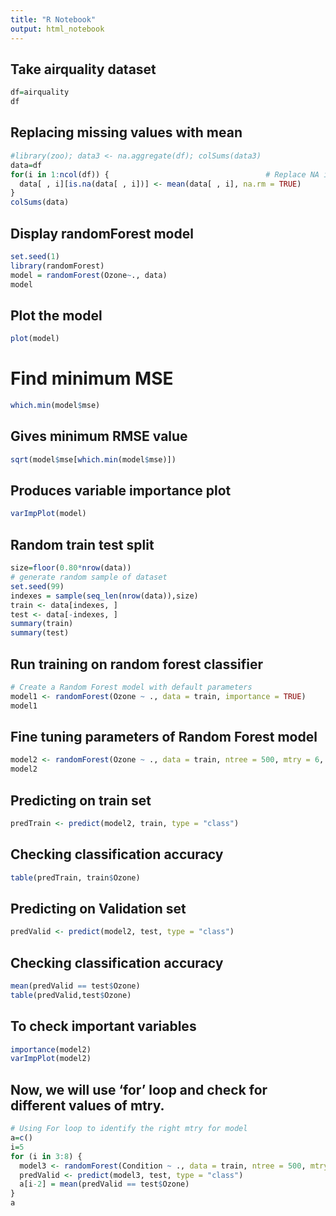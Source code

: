 ---
title: "R Notebook"
output: html_notebook
---
## Take airquality dataset
```{r}
df=airquality
df
```

## Replacing missing values with mean
```{r}
#library(zoo); data3 <- na.aggregate(df); colSums(data3) 
data=df
for(i in 1:ncol(df)) {                                   # Replace NA in all columns
  data[ , i][is.na(data[ , i])] <- mean(data[ , i], na.rm = TRUE)
}
colSums(data)
```
## Display randomForest model
```{r}
set.seed(1)
library(randomForest)
model = randomForest(Ozone~., data)
model
```
## Plot the model
```{r}
plot(model)
```
# Find minimum MSE
```{r}
which.min(model$mse)
```
## Gives minimum RMSE value
```{r}
sqrt(model$mse[which.min(model$mse)])
```

## Produces variable importance plot
```{r}
varImpPlot(model)
```

## Random train test split
```{r}
size=floor(0.80*nrow(data))
# generate random sample of dataset
set.seed(99)
indexes = sample(seq_len(nrow(data)),size)
train <- data[indexes, ]
test <- data[-indexes, ]
summary(train)
summary(test)
```
## Run training on random forest classifier
```{r}
# Create a Random Forest model with default parameters
model1 <- randomForest(Ozone ~ ., data = train, importance = TRUE)
model1
```
## Fine tuning parameters of Random Forest model
```{r}
model2 <- randomForest(Ozone ~ ., data = train, ntree = 500, mtry = 6, importance = TRUE)
model2
```
## Predicting on train set
```{r}
predTrain <- predict(model2, train, type = "class")
```
## Checking classification accuracy
```{r}
table(predTrain, train$Ozone) 
```
## Predicting on Validation set
```{r}
predValid <- predict(model2, test, type = "class")
```
## Checking classification accuracy
```{r}
mean(predValid == test$Ozone)                    
table(predValid,test$Ozone)
```
## To check important variables
```{r}
importance(model2)        
varImpPlot(model2)
```
## Now, we will use ‘for’ loop and check for different values of mtry.
```{r}
# Using For loop to identify the right mtry for model
a=c()
i=5
for (i in 3:8) {
  model3 <- randomForest(Condition ~ ., data = train, ntree = 500, mtry = i, importance = TRUE)
  predValid <- predict(model3, test, type = "class")
  a[i-2] = mean(predValid == test$Ozone)
}
a
```

